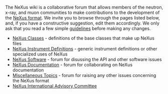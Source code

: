 The NeXus wiki is a collaborative forum that allows members of the neutron, x-ray, and muon communities to make contributions to the development of the [http://www.nexus.anl.gov/ NeXus format]. We invite you to browse through the pages listed below, and, if you have a constructive suggestion, edit them accordingly. We only ask that you read a few simple [[Help:Guidelines|guidelines]] before making any changes.

*[[Classes|NeXus Classes]] - definitions of the base classes that make up NeXus files
*[[Instruments|NeXus Instrument Definitions]] - generic instrument definitions or other specialized uses of NeXus
*[[Software|NeXus Software]] - forum for disussing the API and other software issues
*[[Documentation|NeXus Documentation]] - forum for collaborating on NeXus documentation
*[[Miscellaneous|Miscellaneous Topics]] - forum for raising any other issues concerning the NeXus format
*[[Niac|NeXus International Advisory Committee]]